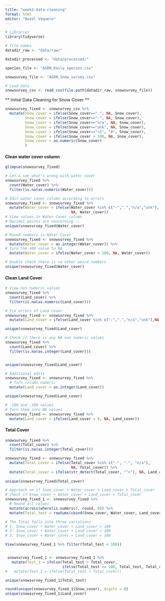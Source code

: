 ```yaml
---
title: "week2-data-cleaning"
format: html
editor: "Hazel Vaquero"
---
```


```r
# Libraries
library(tidyverse)

# file names
datadir_raw <- "data/raw/"

datadir_processed <- "data/processed/"

species_file <- "ASDN_Daily_species.csv"

snowsurvey_file <- "ASDN_Snow_survey.csv"

# Load data 
snowsurvey_csv <- read_csv(file.path(datadir_raw, snowsurvey_file))

```

** Initial Data Cleaning for Snow Cover **

```r

snowsurvey_fixed <- snowsurvey_csv %>%
  mutate(Snow_cover = ifelse(Snow_cover==".", NA, Snow_cover),
         Snow_cover = ifelse(Snow_cover=="-", NA, Snow_cover),
         Snow_cover = ifelse(Snow_cover=="n/a", NA, Snow_cover),
         Snow_cover = ifelse(Snow_cover=="unk", NA, Snow_cover),
         Snow_cover = ifelse(Snow_cover=="<1", "0", Snow_cover),
         Snow_cover = ifelse(Snow_cover > 100, NA, Snow_cover),
         Snow_cover = as.numeric(Snow_cover)
         )
```


#### Clean water cover column
```r

glimpse(snowsurvey_fixed)

```


```r
# Let's see what's wrong with water cover
snowsurvey_fixed %>% 
  count(Water_cover) %>% 
  filter(is.na(as.numeric(Water_cover)))
```

```r
# Edit water cover column according to errors 
snowsurvey_fixed <- snowsurvey_fixed %>% 
  mutate(Water_cover = ifelse(Water_cover %in% c("-",".","n/a","unk"), 
                              NA, Water_cover))
# View values in Water Cover column
# Decimal points are concerning -- 
unique(snowsurvey_fixed$Water_cover)

```

```r

# Round numbers in Water Cover
snowsurvey_fixed <- snowsurvey_fixed %>% 
  mutate(Water_cover = as.integer(Water_cover)) %>% 
# Turn the 400 value to NA
  mutate(Water_cover = ifelse(Water_cover > 100, NA, Water_cover)) 

# Double check there is no other weird numbers
unique(snowsurvey_fixed$Water_cover)

```

#### Clean Land Cover
```r
# View non numeric values
snowsurvey_fixed %>% 
  count(Land_cover) %>% 
  filter(is.na(as.numeric(Land_cover)))


```


```r
# Fix errors of Land Cover
snowsurvey_fixed <- snowsurvey_fixed %>% 
  mutate(Land_cover = ifelse(Land_cover %in% c("-",".","n/a","unk"),NA, Land_cover))

unique(snowsurvey_fixed$Land_cover)

# Check if there is any NA non numeric values
snowsurvey_fixed %>% 
  count(Land_cover) %>% 
  filter(is.na(as.integer(Land_cover)))


unique(snowsurvey_fixed$Land_cover)

# Additional edits
snowsurvey_fixed <- snowsurvey_fixed %>% 
  # Turn column numeric
  mutate(Land_cover = as.integer(Land_cover))

unique(snowsurvey_fixed$Land_cover)

# -100 and -300 values
# Turn them into NA values
snowsurvey_fixed <- snowsurvey_fixed %>% 
  mutate(Land_cover = ifelse(Land_cover < 0, NA, Land_cover))

```
#### Total Cover

```r
snowsurvey_fixed %>% 
  count(Total_cover) %>% 
  filter(is.na(as.integer(Total_cover)))

snowsurvey_fixed <- snowsurvey_fixed %>% 
  mutate(Total_cover = ifelse(Total_cover %in% c("-", ".", "n/a"),
                              NA, Total_cover)) %>% 
  mutate(Total_cover = ifelse(str_detect(Total_cover, "^<"), NA, Land_cover))
        
unique(snowsurvey_fixed$Total_cover)
```

```r
# Approach on if Snow_cover + Water_cover + Land_cover = Total_cover
# Check if Snow_cover + Water_cover + Land_cover = Total_cover
snowsurvey_fixed_1 <- snowsurvey_fixed %>% 
  # Round all values
  mutate(across(where(is.numeric), round, 0)) %>% 
  mutate(Total_test = rowSums(cbind(Snow_cover, Water_cover, Land_cover), na.rm = TRUE))

# The Total falls into three variations
# 1: Snow_cover + Water_cover + Land_cover > 100
# 2: Snow_cover + Water_cover + Land_cover < 100
# 3: Snow_cover + Water_cover + Land_cover = 100

View(snowsurvey_fixed_1 %>% filter(Total_test < 100))


 snowsurvey_fixed_1 <- snowsurvey_fixed_1 %>% 
   mutate(Test_1 = ifelse(Total_test > Total_cover, 
                          ifelse(Total_test <= 100, Total_test, Total_cover), Total_test)) 
#   mutate(Test_1 = ifelse(Total_test > Total_cover)) 

unique(snowsurvey_fixed_1$Total_test)

round(unique(snowsurvey_fixed_1$Snow_cover), digits = 0)
unique(snowsurvey_fixed_1$Land_cover)
```

